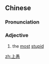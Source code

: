 ==Chinese==
{{zh-forms}}

===Pronunciation===
{{zh-pron
|m=shàngyú
|c=soeng6 jyu4
|cat=a
}}

===Adjective===
{{zh-adj}}

# the [[most]] [[stupid]]

[[zh:上愚]]